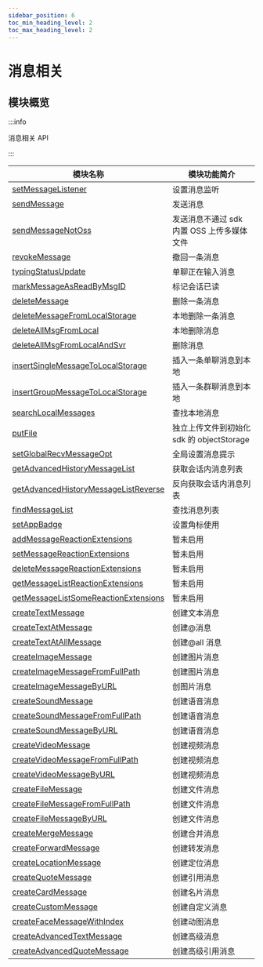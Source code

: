 ```yaml
---
sidebar_position: 6
toc_min_heading_level: 2
toc_max_heading_level: 2
---
```


# 消息相关

## 模块概览

:::info

消息相关 API

:::

| 模块名称                                                                                               | 模块功能简介                               |
| ------------------------------------------------------------------------------------------------------ | ------------------------------------------ |
| [setMessageListener](docs/sdks/api/message/setMessageListener.mdx)                                     | 设置消息监听                               |
| [sendMessage](docs/sdks/api/message/sendMessage.mdx)                                                   | 发送消息                                   |
| [sendMessageNotOss](docs/sdks/api/message/sendMessageNotOss.mdx)                                       | 发送消息不通过 sdk 内置 OSS 上传多媒体文件 |
| [revokeMessage](docs/sdks/api/message/revokeMessage.mdx)                                               | 撤回一条消息                               |
| [typingStatusUpdate](docs/sdks/api/message/typingStatusUpdate.mdx)                                     | 单聊正在输入消息                           |
| [markMessageAsReadByMsgID](docs/sdks/api/message/markMessageAsReadByMsgID.mdx)                         | 标记会话已读                               |
| [deleteMessage](docs/sdks/api/message/deleteMessage.mdx)                                               | 删除一条消息                               |
| [deleteMessageFromLocalStorage](docs/sdks/api/message/deleteMessageFromLocalStorage.mdx)               | 本地删除一条消息                           |
| [deleteAllMsgFromLocal](docs/sdks/api/message/deleteAllMsgFromLocal.mdx)                               | 本地删除消息                               |
| [deleteAllMsgFromLocalAndSvr](docs/sdks/api/message/deleteAllMsgFromLocalAndSvr.mdx)                   | 删除消息                                   |
| [insertSingleMessageToLocalStorage](docs/sdks/api/message/insertSingleMessageToLocalStorage.mdx)       | 插入一条单聊消息到本地                     |
| [insertGroupMessageToLocalStorage](docs/sdks/api/message/insertGroupMessageToLocalStorage.mdx)         | 插入一条群聊消息到本地                     |
| [searchLocalMessages](docs/sdks/api/message/searchLocalMessages.mdx)                                   | 查找本地消息                               |
| [putFile](docs/sdks/api/message/putFile.mdx)                                                           | 独立上传文件到初始化 sdk 的 objectStorage  |
| [setGlobalRecvMessageOpt](docs/sdks/api/message/setGlobalRecvMessageOpt.mdx)                           | 全局设置消息提示                           |
| [getAdvancedHistoryMessageList](docs/sdks/api/message/getAdvancedHistoryMessageList.mdx)               | 获取会话内消息列表                         |
| [getAdvancedHistoryMessageListReverse](docs/sdks/api/message/getAdvancedHistoryMessageListReverse.mdx) | 反向获取会话内消息列表                     |
| [findMessageList](docs/sdks/api/message/findMessageList.mdx)                                           | 查找消息列表                               |
| [setAppBadge](docs/sdks/api/message/setAppBadge.mdx)                                                   | 设置角标使用                               |
| [addMessageReactionExtensions](docs/sdks/api/message/addMessageReactionExtensions.mdx)                 | 暂未启用                                   |
| [setMessageReactionExtensions](docs/sdks/api/message/setMessageReactionExtensions.mdx)                 | 暂未启用                                   |
| [deleteMessageReactionExtensions](docs/sdks/api/message/deleteMessageReactionExtensions.mdx)           | 暂未启用                                   |
| [getMessageListReactionExtensions](docs/sdks/api/message/getMessageListReactionExtensions.mdx)         | 暂未启用                                   |
| [getMessageListSomeReactionExtensions](docs/sdks/api/message/getMessageListSomeReactionExtensions.mdx) | 暂未启用                                   |
| [createTextMessage](docs/sdks/api/message/createTextMessage.mdx)                                       | 创建文本消息                               |
| [createTextAtMessage](docs/sdks/api/message/createTextAtMessage.mdx)                                   | 创建@消息                                  |
| [createTextAtAllMessage](docs/sdks/api/message/createTextAtAllMessage.mdx)                             | 创建@all 消息                              |
| [createImageMessage](docs/sdks/api/message/createImageMessage.mdx)                                     | 创建图片消息                               |
| [createImageMessageFromFullPath](docs/sdks/api/message/createImageMessageFromFullPath.mdx)             | 创建图片消息                               |
| [createImageMessageByURL](docs/sdks/api/message/createImageMessageByURL.mdx)                           | 创图片消息                                 |
| [createSoundMessage](docs/sdks/api/message/createSoundMessage.mdx)                                     | 创建语音消息                               |
| [createSoundMessageFromFullPath](docs/sdks/api/message/createSoundMessageFromFullPath.mdx)             | 创建语音消息                               |
| [createSoundMessageByURL](docs/sdks/api/message/createSoundMessageByURL.mdx)                           | 创建语音消息                               |
| [createVideoMessage](docs/sdks/api/message/createVideoMessage.mdx)                                     | 创建视频消息                               |
| [createVideoMessageFromFullPath](docs/sdks/api/message/createVideoMessageFromFullPath.mdx)             | 创建视频消息                               |
| [createVideoMessageByURL](docs/sdks/api/message/createVideoMessageByURL.mdx)                           | 创建视频消息                               |
| [createFileMessage](docs/sdks/api/message/createFileMessage.mdx)                                       | 创建文件消息                               |
| [createFileMessageFromFullPath](docs/sdks/api/message/createFileMessageFromFullPath.mdx)               | 创建文件消息                               |
| [createFileMessageByURL](docs/sdks/api/message/createFileMessageByURL.mdx)                             | 创建文件消息                               |
| [createMergeMessage](docs/sdks/api/message/createMergeMessage.mdx)                                     | 创建合并消息                               |
| [createForwardMessage](docs/sdks/api/message/createForwardMessage.mdx)                                 | 创建转发消息                               |
| [createLocationMessage](docs/sdks/api/message/createLocationMessage.mdx)                               | 创建定位消息                               |
| [createQuoteMessage](docs/sdks/api/message/createQuoteMessage.mdx)                                     | 创建引用消息                               |
| [createCardMessage](docs/sdks/api/message/createCardMessage.mdx)                                       | 创建名片消息                               |
| [createCustomMessage](docs/sdks/api/message/createCustomMessage.mdx)                                   | 创建自定义消息                             |
| [createFaceMessageWithIndex](docs/sdks/api/message/createFaceMessageWithIndex.mdx)                     | 创建动图消息                               |
| [createAdvancedTextMessage](docs/sdks/api/message/createAdvancedTextMessage.mdx)                       | 创建高级消息                               |
| [createAdvancedQuoteMessage](docs/sdks/api/message/createAdvancedQuoteMessage.mdx)                     | 创建高级引用消息                           |
